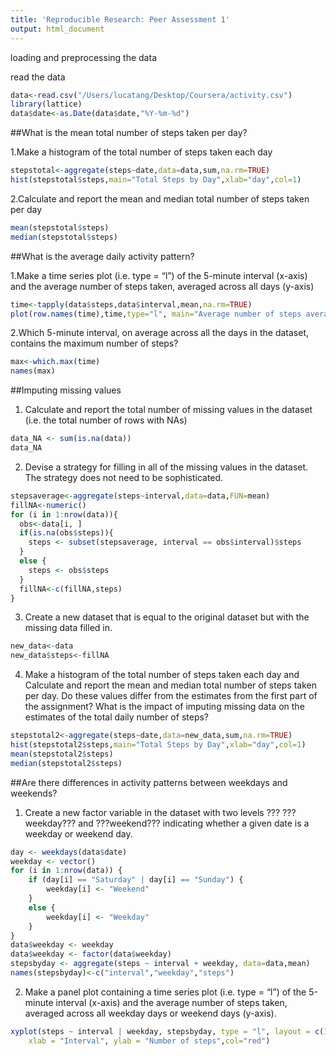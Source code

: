 ```yaml
---
title: 'Reproducible Research: Peer Assessment 1'
output: html_document
---
```



loading and preprocessing the data

read the data
```r
data<-read.csv("/Users/lucatang/Desktop/Coursera/activity.csv")
library(lattice)
data$date<-as.Date(data$date,"%Y-%m-%d")
```

##What is the mean total number of steps taken per day?

1.Make a histogram of the total number of steps taken each day

```r
stepstotal<-aggregate(steps~date,data=data,sum,na.rm=TRUE)
hist(stepstotal$steps,main="Total Steps by Day",xlab="day",col=1)

```

2.Calculate and report the mean and median total number of steps taken per day

```r
mean(stepstotal$steps)
median(stepstotal$steps)
```

##What is the average daily activity pattern?

1.Make a time series plot (i.e. type = "l") of the 5-minute interval (x-axis) and the average number of steps taken, averaged across all days (y-axis)

```r
time<-tapply(data$steps,data$interval,mean,na.rm=TRUE)
plot(row.names(time),time,type="l", main="Average number of steps averaged over all days", xlab="Interval", ylab="Average number of steps")
```

2.Which 5-minute interval, on average across all the days in the dataset, contains the maximum number of steps?

```r
max<-which.max(time)
names(max)
```

##Imputing missing values

1. Calculate and report the total number of missing values in the dataset (i.e. the total number of rows with NAs)

```r
data_NA <- sum(is.na(data))
data_NA
```
2. Devise a strategy for filling in all of the missing values in the dataset. The strategy does not need to be sophisticated.

```r
stepsaverage<-aggregate(steps~interval,data=data,FUN=mean)
fillNA<-numeric()
for (i in 1:nrow(data)){
  obs<-data[i, ]
  if(is.na(obs$steps)){
    steps <- subset(stepsaverage, interval == obs$interval)$steps
  }
  else {
    steps <- obs$steps
  }
  fillNA<-c(fillNA,steps)
}
```

3. Create a new dataset that is equal to the original dataset but with the missing data filled in.

```r
new_data<-data
new_data$steps<-fillNA
```

4. Make a histogram of the total number of steps taken each day and Calculate and report the mean and median total number of steps taken per day. Do these values differ from the estimates from the first part of the assignment? What is the impact of imputing missing data on the estimates of the total daily number of steps?

```r
stepstotal2<-aggregate(steps~date,data=new_data,sum,na.rm=TRUE)
hist(stepstotal2$steps,main="Total Steps by Day",xlab="day",col=1)
mean(stepstotal2$steps)
median(stepstotal2$steps)
```

##Are there differences in activity patterns between weekdays and weekends?

1. Create a new factor variable in the dataset with two levels ??? ???weekday??? and ???weekend??? indicating whether a given date is a weekday or weekend day.

```r
day <- weekdays(data$date)
weekday <- vector()
for (i in 1:nrow(data)) {
    if (day[i] == "Saturday" | day[i] == "Sunday") {
        weekday[i] <- "Weekend"
    } 
    else {
        weekday[i] <- "Weekday"
    }
}
data$weekday <- weekday
data$weekday <- factor(data$weekday)
stepsbyday <- aggregate(steps ~ interval + weekday, data=data,mean)
names(stepsbyday)<-c("interval","weekday","steps")
```

2. Make a panel plot containing a time series plot (i.e. type = "l") of the 5-minute interval (x-axis) and the average number of steps taken, averaged across all weekday days or weekend days (y-axis). 

```r
xyplot(steps ~ interval | weekday, stepsbyday, type = "l", layout = c(1, 2), 
    xlab = "Interval", ylab = "Number of steps",col="red")
```